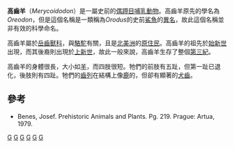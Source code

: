 {{Automatic taxobox
| taxon = Merycoidodon
| authority = [[約瑟夫·萊迪|Leidy]], 1848

|name = 高齒羊
|fossil_range = 晚[[始新世|始新世]]至早[[中新世|中新世]]
| image = Oreodon.jpg
| image_width = 250px
|regnum = [[動物界|動物界]] Animalia
|phylum = [[脊索動物門|脊索動物門]] Chordata
|classis = [[哺乳動物綱|哺乳動物綱]] Mammalia
|ordo = [[偶蹄目|偶蹄目]] Artiodactyla
|familia = †[[岳齒獸科|岳齒獸科]]<br />Merycoidodontidae
|subfamilia = †Merycoidodontinae
|genus = †'''高齒羊屬 '''''''
|genus_authority = 
|type_species = †''Merycoidodon culbertsoni''
|subdivision_ranks = [[亞屬|亞屬]]及[[種|種]]<ref name=Ste&Ste>{{cite book en |last=Stevens |first=M.S. |coauthors=Stevens, J.B. |editor=Prothero, D.R.; and Emry, R.J. (eds.)|title=The terrestrial Eocene-Oligocene transition in North America |url=https://archive.org/details/terrestrialeocen00prot_433 |edition= |year= 1996|publisher=Cambridge University Press |location=Cambridge |isbn=0521433878 |pages=[https://archive.org/details/terrestrialeocen00prot_433/page/498 498]–573 |chapter=Merycoidodontinae and Miniochoerinae }}</ref>
|subdivision =
* †''Merycoidodon''
** †''M. (?M.) presidioensis''
** †''M. (M.) culbertsoni''
* †''Otarohyus''
** †''M. (O.) bullatus''
** †''M. (O.) major''
* 位置不明
** †''M. dunagani''
| synonyms = 
* †''Blickohyus''
* †''Genetochoerus''
* †''Oreodon''
* †''Otionohyus''
* †''Paramerycoidodon''
* †''Prodesmatochoerus''
* †''Promesoreodon''
* †''Subdesmatochoerus''
}}

'''高齒羊'''（''Merycoidodon''）是一屬史前的[[偶蹄目|偶蹄目]][[哺乳動物|哺乳動物]]。高齒羊原先的學名為''Oreodon''，但是這個名稱是一類稱為''Orodus''的史前[[鯊魚|鯊魚]]的[[異名|異名]]，故此這個名稱並非有效的科學命名。

高齒羊屬於[[岳齒獸科|岳齒獸科]]，與[[駱駝|駱駝]]有關，且是[[北美洲|北美洲]]的[[原住民|原住民]]。高齒羊的祖先於[[始新世|始新世]]出現，而其後裔則出現於[[上新世|上新世]]，故此一般來說，高齒羊生存了整個[[第三紀|第三紀]]。

高齒羊的身體很長，大小如[[羊|羊]]，而四肢很短。牠們的前肢有五趾，但第一趾已退化，後肢則有四趾。牠們的[[齒列|齒列]]在結構上像[[鹿|鹿]]的，但卻有顯著的[[犬齒|犬齒]]。

==參考==
*Benes, Josef. Prehistoric Animals and Plants. Pg. 219. Prague: Artua, 1979.
{{reflist}}
{{Taxonbar}}
[[Category:岳齒獸科|G]]
[[Category:始新世哺乳類|G]]
[[Category:漸新世哺乳類|G]]
[[Category:漸新世偶蹄目|G]]
[[Category:始新世偶蹄目|G]]
[[Category:1848年描述的分类群|G]]